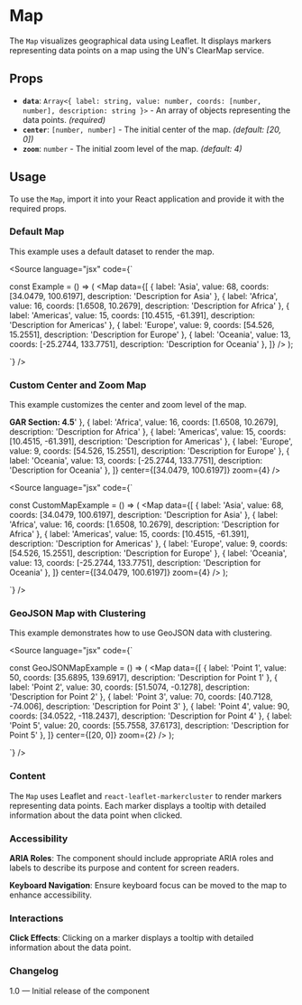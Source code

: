 
<Meta title="Components/Maps/MapComponent" component={Map} />

# Map

The `Map` visualizes geographical data using Leaflet. It displays markers representing data points on a map using the UN's ClearMap service.

## Props

- **`data`**: `Array<{ label: string, value: number, coords: [number, number], description: string }>` - An array of objects representing the data points. *(required)*
- **`center`**: `[number, number]` - The initial center of the map. *(default: [20, 0])*
- **`zoom`**: `number` - The initial zoom level of the map. *(default: 4)*

## Usage

To use the `Map`, import it into your React application and provide it with the required props.

### Default Map

This example uses a default dataset to render the map.

<Canvas>
  <Story name="Default Map">
    <Map
      data={[
        { label: 'Asia', value: 68, coords: [34.0479, 100.6197], description: 'Description for Asia' },
        { label: 'Africa', value: 16, coords: [1.6508, 10.2679], description: 'Description for Africa' },
        { label: 'Americas', value: 15, coords: [10.4515, -61.391], description: 'Description for Americas' },
        { label: 'Europe', value: 9, coords: [54.526, 15.2551], description: 'Description for Europe' },
        { label: 'Oceania', value: 13, coords: [-25.2744, 133.7751], description: 'Description for Oceania' },
      ]}
    />
  </Story>
</Canvas>

<Source
  language="jsx"
  code={`

const Example = () => (
  <Map
    data={[
      { label: 'Asia', value: 68, coords: [34.0479, 100.6197], description: 'Description for Asia' },
      { label: 'Africa', value: 16, coords: [1.6508, 10.2679], description: 'Description for Africa' },
      { label: 'Americas', value: 15, coords: [10.4515, -61.391], description: 'Description for Americas' },
      { label: 'Europe', value: 9, coords: [54.526, 15.2551], description: 'Description for Europe' },
      { label: 'Oceania', value: 13, coords: [-25.2744, 133.7751], description: 'Description for Oceania' },
    ]}
  />
);

`}
/>

### Custom Center and Zoom Map

This example customizes the center and zoom level of the map.

<Canvas>
  <Story name="Custom Center and Zoom Map">
    <Map
      data={[
        { label: 'Asia', value: 68, coords: [34.0479, 100.6197], description: 'For the indus basic, the countries that share this major water catchment have co-designed future water resource pathways, applying a scenario-based policy tool to develop and co-define a joint vision about existing challenges and possible pathways for the basin.<br> <strong>GAR Section: 4.5</strong>' },
        { label: 'Africa', value: 16, coords: [1.6508, 10.2679], description: 'Description for Africa' },
        { label: 'Americas', value: 15, coords: [10.4515, -61.391], description: 'Description for Americas' },
        { label: 'Europe', value: 9, coords: [54.526, 15.2551], description: 'Description for Europe' },
        { label: 'Oceania', value: 13, coords: [-25.2744, 133.7751], description: 'Description for Oceania' },
      ]}
      center={[34.0479, 100.6197]}
      zoom={4}
    />
  </Story>
</Canvas>

<Source
  language="jsx"
  code={`

const CustomMapExample = () => (
  <Map
    data={[
      { label: 'Asia', value: 68, coords: [34.0479, 100.6197], description: 'Description for Asia' },
      { label: 'Africa', value: 16, coords: [1.6508, 10.2679], description: 'Description for Africa' },
      { label: 'Americas', value: 15, coords: [10.4515, -61.391], description: 'Description for Americas' },
      { label: 'Europe', value: 9, coords: [54.526, 15.2551], description: 'Description for Europe' },
      { label: 'Oceania', value: 13, coords: [-25.2744, 133.7751], description: 'Description for Oceania' },
    ]}
    center={[34.0479, 100.6197]}
    zoom={4}
  />
);

`}
/>

### GeoJSON Map with Clustering

This example demonstrates how to use GeoJSON data with clustering.

<Canvas>
  <Story name="GeoJSON Map with Clustering">
    <Map
      data={[
      { label: 'Point 1', value: 50, coords: [35.6895, 139.6917], description: 'Description for Point 1 (Tokyo, Japan)' },
      { label: 'Point 2', value: 30, coords: [51.5074, -0.1278], description: 'Description for Point 2 (London, UK)' },
      { label: 'Point 3', value: 70, coords: [40.7128, -74.006], description: 'Description for Point 3 (New York, USA)' },
      { label: 'Point 4', value: 90, coords: [34.0522, -118.2437], description: 'Description for Point 4 (Los Angeles, USA)' },
      { label: 'Point 5', value: 20, coords: [55.7558, 37.6173], description: 'Description for Point 5 (Moscow, Russia)' },
      { label: 'Point 6', value: 45, coords: [48.8566, 2.3522], description: 'Description for Point 6 (Paris, France)' },
      { label: 'Point 7', value: 25, coords: [39.9042, 116.4074], description: 'Description for Point 7 (Beijing, China)' },
      { label: 'Point 8', value: 60, coords: [35.6762, 139.6503], description: 'Description for Point 8 (Tokyo, Japan)' },
      { label: 'Point 9', value: 55, coords: [52.5200, 13.4050], description: 'Description for Point 9 (Berlin, Germany)' },
      { label: 'Point 10', value: 35, coords: [34.6937, 135.5023], description: 'Description for Point 10 (Osaka, Japan)' },
      { label: 'Point 11', value: 80, coords: [1.3521, 103.8198], description: 'Description for Point 11 (Singapore)' },
      { label: 'Point 12', value: 40, coords: [37.7749, -122.4194], description: 'Description for Point 12 (San Francisco, USA)' },
      { label: 'Point 13', value: 65, coords: [-33.8688, 151.2093], description: 'Description for Point 13 (Sydney, Australia)' },
      { label: 'Point 14', value: 25, coords: [-23.5505, -46.6333], description: 'Description for Point 14 (São Paulo, Brazil)' },
      { label: 'Point 15', value: 75, coords: [19.0760, 72.8777], description: 'Description for Point 15 (Mumbai, India)' },
      { label: 'Point 16', value: 90, coords: [31.2304, 121.4737], description: 'Description for Point 16 (Shanghai, China)' },
      { label: 'Point 17', value: 40, coords: [41.9028, 12.4964], description: 'Description for Point 17 (Rome, Italy)' },
      { label: 'Point 18', value: 50, coords: [-34.6037, -58.3816], description: 'Description for Point 18 (Buenos Aires, Argentina)' },
      { label: 'Point 19', value: 35, coords: [45.4654, 9.1859], description: 'Description for Point 19 (Milan, Italy)' },
      { label: 'Point 20', value: 70, coords: [37.5665, 126.9780], description: 'Description for Point 20 (Seoul, South Korea)' },
    ]}
      center={[20, 0]}
      zoom={2}
    />
  </Story>
</Canvas>

<Source
  language="jsx"
  code={`

const GeoJSONMapExample = () => (
  <Map
    data={[
      { label: 'Point 1', value: 50, coords: [35.6895, 139.6917], description: 'Description for Point 1' },
      { label: 'Point 2', value: 30, coords: [51.5074, -0.1278], description: 'Description for Point 2' },
      { label: 'Point 3', value: 70, coords: [40.7128, -74.006], description: 'Description for Point 3' },
      { label: 'Point 4', value: 90, coords: [34.0522, -118.2437], description: 'Description for Point 4' },
      { label: 'Point 5', value: 20, coords: [55.7558, 37.6173], description: 'Description for Point 5' },
    ]}
    center={[20, 0]}
    zoom={2}
  />
);

`}
/>

### Content

The `Map` uses Leaflet and `react-leaflet-markercluster` to render markers representing data points. Each marker displays a tooltip with detailed information about the data point when clicked.

### Accessibility

**ARIA Roles**: The component should include appropriate ARIA roles and labels to describe its purpose and content for screen readers.

**Keyboard Navigation**: Ensure keyboard focus can be moved to the map to enhance accessibility.

### Interactions

**Click Effects**: Clicking on a marker displays a tooltip with detailed information about the data point.

### Changelog

1.0 — Initial release of the component

